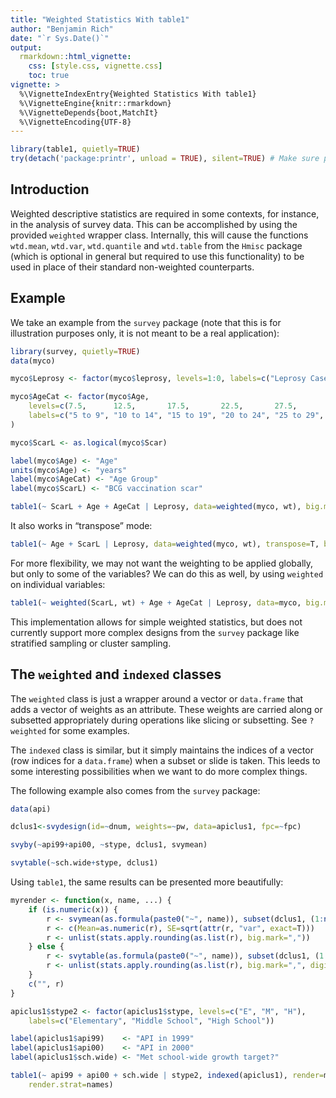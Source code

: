 ```yaml
---
title: "Weighted Statistics With table1"
author: "Benjamin Rich"
date: "`r Sys.Date()`"
output: 
  rmarkdown::html_vignette:
    css: [style.css, vignette.css]
    toc: true
vignette: >
  %\VignetteIndexEntry{Weighted Statistics With table1}
  %\VignetteEngine{knitr::rmarkdown}
  %\VignetteDepends{boot,MatchIt}
  %\VignetteEncoding{UTF-8}
---
```


```r
library(table1, quietly=TRUE)
try(detach('package:printr', unload = TRUE), silent=TRUE) # Make sure printr is not loaded
```

## Introduction

Weighted descriptive statistics are required in some contexts, for instance, in
the analysis of survey data. This can be accomplished by using the provided
`weighted` wrapper class. Internally, this will cause the functions `wtd.mean`,
`wtd.var`, `wtd.quantile` and `wtd.table` from the `Hmisc` package (which is
optional in general but required to use this functionality) to be used in place
of their standard non-weighted counterparts.

## Example

We take an example from the `survey` package (note that this is for
illustration purposes only, it is not meant to be a real application):

```r
library(survey, quietly=TRUE)
data(myco)

myco$Leprosy <- factor(myco$leprosy, levels=1:0, labels=c("Leprosy Cases", "Controls"))

myco$AgeCat <- factor(myco$Age,
    levels=c(7.5,      12.5,       17.5,       22.5,       27.5,       32.5      ),
    labels=c("5 to 9", "10 to 14", "15 to 19", "20 to 24", "25 to 29", "30 to 34")
)

myco$ScarL <- as.logical(myco$Scar)

label(myco$Age) <- "Age"
units(myco$Age) <- "years"
label(myco$AgeCat) <- "Age Group"
label(myco$ScarL) <- "BCG vaccination scar"

table1(~ ScarL + Age + AgeCat | Leprosy, data=weighted(myco, wt), big.mark=",")
```

It also works in "transpose" mode:

```r
table1(~ Age + ScarL | Leprosy, data=weighted(myco, wt), transpose=T, big.mark=",")
```

For more flexibility, we may not want the weighting to be applied globally, but
only to some of the variables? We can do this as well, by using `weighted` on
individual variables:


```r
table1(~ weighted(ScarL, wt) + Age + AgeCat | Leprosy, data=myco, big.mark=",")
```

This implementation allows for simple weighted statistics, but does not
currently support more complex designs from the `survey` package like
stratified sampling or cluster sampling.


## The `weighted` and `indexed` classes

The `weighted` class is just a wrapper around a vector or `data.frame` that
adds a vector of weights as an attribute. These weights are carried along or
subsetted appropriately during operations like slicing or subsetting. See
`?weighted` for some examples.

The `indexed` class is similar, but it simply maintains the indices of a vector
(row indices for a `data.frame`) when a subset or slide is taken. This leeds to
some interesting possibilities when we want to do more complex things.

The following example also comes from the `survey` package:

```r
data(api)

dclus1<-svydesign(id=~dnum, weights=~pw, data=apiclus1, fpc=~fpc)

svyby(~api99+api00, ~stype, dclus1, svymean)

svytable(~sch.wide+stype, dclus1)
```

Using `table1`, the same results can be presented more beautifully:


```r
myrender <- function(x, name, ...) {
    if (is.numeric(x)) {
        r <- svymean(as.formula(paste0("~", name)), subset(dclus1, (1:nrow(dclus1)) %in% indices(x)))
        r <- c(Mean=as.numeric(r), SE=sqrt(attr(r, "var", exact=T)))
        r <- unlist(stats.apply.rounding(as.list(r), big.mark=","))
    } else {
        r <- svytable(as.formula(paste0("~", name)), subset(dclus1, (1:nrow(dclus1)) %in% indices(x)))
        r <- unlist(stats.apply.rounding(as.list(r), big.mark=",", digits=1, rounding.fn=round_pad))
    }
    c("", r)
}

apiclus1$stype2 <- factor(apiclus1$stype, levels=c("E", "M", "H"),
    labels=c("Elementary", "Middle School", "High School"))

label(apiclus1$api99)    <- "API in 1999"
label(apiclus1$api00)    <- "API in 2000"
label(apiclus1$sch.wide) <- "Met school-wide growth target?"

table1(~ api99 + api00 + sch.wide | stype2, indexed(apiclus1), render=myrender,
    render.strat=names)
```


